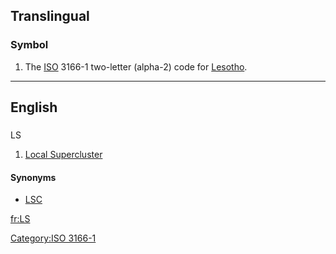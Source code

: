{{also|.ls|l's|L's}}
==Translingual==
===Symbol===
{{infl|mul|symbol}}
# The [[ISO]] 3166-1 two-letter (alpha-2) code for  [[Lesotho]].

[[Category:ISO 3166-1]]

----
==English==
==={{abbreviation}}===
;LS

# {{astronomy}} [[Local Supercluster]]

====Synonyms====
* {{sense|Local Supercluster}} [[LSC]]

[[fr:LS]]